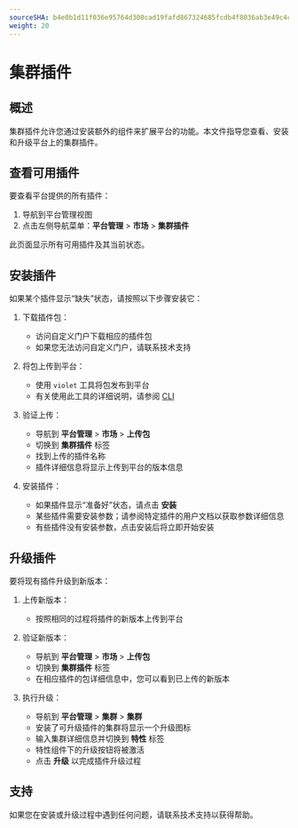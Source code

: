```yaml
---
sourceSHA: b4e0b1d11f036e95764d300cad19fafd867324685fcdb4f8036ab3e49c4c1436
weight: 20
---
```


# 集群插件

## 概述

集群插件允许您通过安装额外的组件来扩展平台的功能。本文件指导您查看、安装和升级平台上的集群插件。

## 查看可用插件

要查看平台提供的所有插件：

1. 导航到平台管理视图
2. 点击左侧导航菜单：**平台管理** > **市场** > **集群插件**

此页面显示所有可用插件及其当前状态。

## 安装插件

如果某个插件显示“缺失”状态，请按照以下步骤安装它：

1. 下载插件包：
   - 访问自定义门户下载相应的插件包
   - 如果您无法访问自定义门户，请联系技术支持

2. 将包上传到平台：
   - 使用 `violet` 工具将包发布到平台
   - 有关使用此工具的详细说明，请参阅 [CLI](/ui/cli_tools/index.mdx)

3. 验证上传：
   - 导航到 **平台管理** > **市场** > **上传包**
   - 切换到 **集群插件** 标签
   - 找到上传的插件名称
   - 插件详细信息将显示上传到平台的版本信息

4. 安装插件：
   - 如果插件显示“准备好”状态，请点击 **安装**
   - 某些插件需要安装参数；请参阅特定插件的用户文档以获取参数详细信息
   - 有些插件没有安装参数，点击安装后将立即开始安装

## 升级插件

要将现有插件升级到新版本：

1. 上传新版本：
   - 按照相同的过程将插件的新版本上传到平台

2. 验证新版本：
   - 导航到 **平台管理** > **市场** > **上传包**
   - 切换到 **集群插件** 标签
   - 在相应插件的包详细信息中，您可以看到已上传的新版本

3. 执行升级：
   - 导航到 **平台管理** > **集群** > **集群**
   - 安装了可升级插件的集群将显示一个升级图标
   - 输入集群详细信息并切换到 **特性** 标签
   - 特性组件下的升级按钮将被激活
   - 点击 **升级** 以完成插件升级过程

## 支持

如果您在安装或升级过程中遇到任何问题，请联系技术支持以获得帮助。
